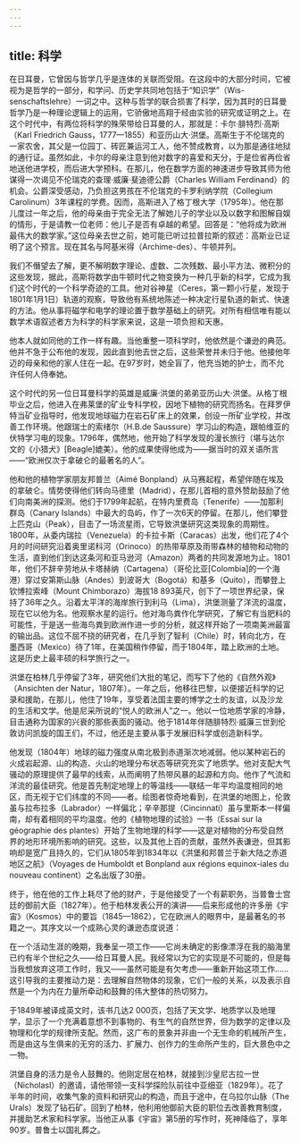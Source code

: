 ```yaml
---
---
---
```

title: 科学
---




在日耳曼，它曾因与哲学几乎是连体的关联而受阻。在这段中的大部分时间，它被视为是哲学的一部分，和学问、历史学共同地包括于“知识学”（Wis-senschaftslehre）一词之中。这种与哲学的联合损害了科学，因为其时的日耳曼哲学乃是一种理论逻辑上的运用，它骄傲地高翔于经由实验的研究或证明之上。在这个时代中，有两位将科学的殊荣带给日耳曼的人，那就是：卡尔·腓特烈·高斯（Karl Friedrich Gauss，1777—1855）和亚历山大·洪堡。高斯生于不伦瑞克的一家农舍，其父是一位园丁、砖匠兼运河工人，他不赞成教育，以为那是通往地狱的通行证。虽然如此，卡尔的母亲注意到他对数字的喜爱和天分，于是俭省再俭省地送他进学校，而后进大学预科。在那儿，他在数学方面的神速进步导致其师为他谋得一次谒见不伦瑞克的查理·威廉·斐迪德公爵（Charles William Ferdinand）的机会。公爵深受感动，乃负担这男孩在不伦瑞克的卡罗利纳学院（Collegium Carolinum）3年课程的学费。因而，高斯进入了格丁根大学（1795年）。他在那儿度过一年之后，他的母亲由于完全无法了解她儿子的学业以及以数字和图解自娱的情形，于是请教一位老师：他儿子是否有卓越的希望。回答是：“他将成为欧洲最伟大的数学家。”这位母亲去世之前，她可能已听过拉普拉斯的叙述：高斯业已证明了这个预言。现在其名与阿基米得（Archime-des）、牛顿并列。

我们不僭望去了解，更不解明数字理论、虚数、二次残数、最小平方法、微积分的这些发现，据此，高斯将数学由牛顿时代之物变换为一种几乎新的科学，它成为我们这个时代的一个科学奇迹的工具。他对谷神星（Ceres，第一颗小行星，发现于1801年1月1日）轨道的观察，导致他有系统地陈述一种决定行星轨道的新式、快速的方法。他从事将磁学和电学的理论置于数学基础上的研究。对所有相信唯有能以数学术语叙述者方为科学的科学家来说，这是一项负担和天惠。

他本人就如同他的工作一样有趣。当他重整一项科学时，他依然是个谦逊的典范。他并不急于公布他的发现，因此直到他去世之后，这些荣誉并未归于他。他接他年迈的母亲和他的家人住在一起。在97岁时，她全盲了，他充当她的护士，而不允许任何人侍奉她。

这个时代的另一位日耳曼科学的英雄是威廉·洪堡的弟弟亚历山大·洪堡。从格丁根毕业之后，他进入在弗莱堡的矿业专科学校，因地下植物的研究而扬名。在拜罗伊特当矿业指导时，他发现地球磁力在岩石矿床上的效果，创设一所矿业学校，并改善工作环境。他跟瑞士的索绪尔（H.B.de Saussure）学习山的构造，跟帕维亚的伏特学习电的现象。1796年，偶然地，他开始了科学发现的漫长旅行（堪与达尔文的《小猎犬》[Beagle]媲美）。他的成果使得他成为——据当时的双关语所言——“欧洲仅次于拿破仑的最著名的人”。

他和他的植物学家朋友邦普兰（Aimé Bonpland）从马赛起程，希望伴随在埃及的拿破仑。情势使得他们转向马德里（Madrid），在那儿首相的意外赞助鼓励了他们向南美洲的探测。他们于1799年起航，在特内里费岛（Tenerife）——加那利群岛（Canary Islands）中最大的岛屿，作了一次6天的停留。在那儿，他们攀登上匹克山（Peak），目击了一场流星雨，它导致洪堡研究这类现象的周期性。1800年，从委内瑞拉（Venezuela）的卡拉卡斯（Caracas）出发，他们花了4个月的时间研究沿着奥里诺科河（Orinoco）的热带草原及雨带森林的植物和动物的生活，直到他们到达这条河和亚马逊河（Amazon）两者的共同发源地为止。1801年，他们不辞辛劳地从卡塔赫纳（Cartagena）（哥伦比亚[Colombia]的一个海港）穿过安第斯山脉（Andes）到波哥大（Bogotá）和基多（Quito），而攀登上钦博拉索峰（Mount Chimborazo）海拔18 893英尺，创下了一项世界纪录，保持了36年之久。沿着太平洋的海岸旅行到利马（Lima），洪堡测量了洋流的温度，现在它以他为名。他观察水星的运行。他对海鸟粪作化学研究，了解它有当肥料的可能性，于是送一些海鸟粪到欧洲作进一步的分析，就这样开始了一项南美洲最富的输出品。这位不屈不挠的研究者，在几乎到了智利（Chile）时，转向北方，在墨西哥（Mexico）待了1年，在美国稍作停留，而于1804年，踏上欧洲的土地。这是历史上最丰硕的科学旅行之一。

洪堡在柏林几乎停留了3年，研究他们大批的笔记，而写下了他的《自然外观》（Ansichten der Natur，1807年）。一年之后，他移往巴黎，以便接近科学的记录和援助，在那儿，他住了19年，享受着法国主要的博学之士的友谊，以及沙龙的生活和文学。他是尼采所说的“悦人的欧洲人”之一。他以一位地质学家的冷静，目击通称为国家的兴衰的那些表面的骚动。他于1814年伴随腓特烈·威廉三世到伦敦访问凯旋的国王们，不过，他还是主要从事于发展旧科学或创造新科学。

他发现（1804年）地球的磁力强度从南北极到赤道渐次地减弱。他以某种岩石的火成岩起源、山的构造、火山的地理分布状态等研究充实了地质学。他对支配大气骚动的原理提供了最早的线索，从而阐明了热带风暴的起源和方向。他作了气流和洋流的最佳研究。他是首先制定地理上的等温线——联结一年平均温度相同的地区，而无视于它们纬度的不同——者。绘图者惊奇地看到，在洪堡的地图上，伦敦虽与拉布拉多（Labrador）一样偏北；辛辛那提（Cincinnati）虽与里斯本一样偏南，却有着相同的平均温度。他的《植物地理的试验》一书（Essai sur la géographie des plantes）开始了生物地理的科学——这是对植物的分布受自然界的地形环境所影响的研究。这些，以及其他上百的贡献，虽然外表谦逊，但其影响却是宽广且持久的，它们从1805年到1834年以《洪堡和邦普兰于新大陆之赤道地区之航》（Voyages de Humboldt et Bonpland aux régions equinox-iales du nouveau continent）之名出版了30册。

终于，他在他的工作上耗尽了他的财产，于是他接受了一个有薪职务，当普鲁士宫廷的御前大臣（1827年）。他于柏林发表公开的演讲——后来形成他的许多册《宇宙》（Kosmos）中的要旨（1845—1862），它在欧洲人的眼界中，是最著名的书籍之一。其序文以一个成熟心灵的谦逊态度说道：

在一个活动生涯的晚期，我奉呈一项工作——它尚未确定的影像漂浮在我的脑海里已约有半个世纪之久——给日耳曼人民。我经常以为它的实现是不可能的，但是每当我想放弃这项工作时，我又——虽然可能是有欠考虑——重新开始这项工作……这引导我的主要推动力是：去理解自然物体的现象，它们一般的关系，以及表示自然是一个为内在力量所牵动和鼓舞的伟大整体的热切努力。



于1849年被译成英文时，该书几达2 000页，包括了天文学、地质学以及地理学，显示了一个充满着意想不到事物的、有生气的自然世界，但为数学的定律以及物理和化学的规律所支配。然而，这广布的景象并非由一个无生命的机械所产生，而是由这与生俱来的无穷的活力、扩展力、创作力的生命所产生的，巨大景色中之一物。

洪堡自身的活力是令人鼓舞的。他刚定居在柏林，就接到沙皇尼古拉一世（NicholasⅠ）的邀请，请他带领一支科学探险队前往中亚细亚（1829年）。花了半年的时间，收集气象的资料和研究山的构造，而且于途中，在乌拉尔山脉（The Urals）发现了钻石矿。回到了柏林，他利用他御前大臣的职位去改善教育制度，并援助艺术家和科学家。当他正从事《宇宙》第5册的写作时，死神降临了，享年90岁。普鲁士以国礼葬之。